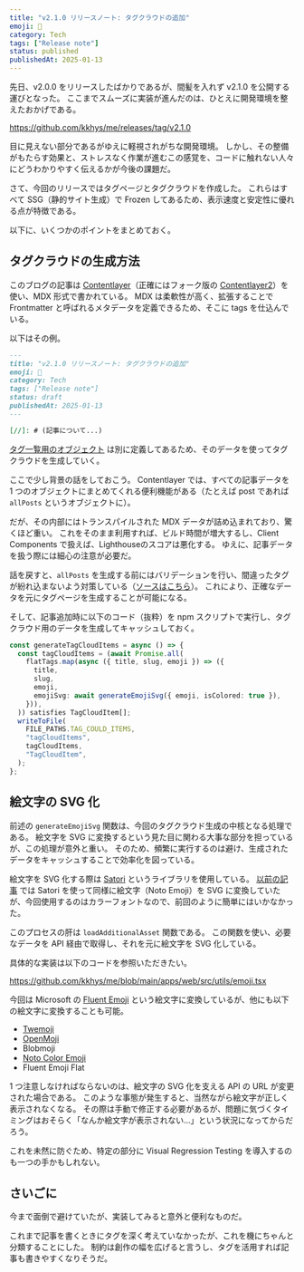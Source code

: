 ```yaml
---
title: "v2.1.0 リリースノート: タグクラウドの追加"
emoji: 🚀
category: Tech
tags: ["Release note"]
status: published
publishedAt: 2025-01-13
---
```


先日、v2.0.0 をリリースしたばかりであるが、間髪を入れず v2.1.0 を公開する運びとなった。
ここまでスムーズに実装が進んだのは、ひとえに開発環境を整えたおかげである。

https://github.com/kkhys/me/releases/tag/v2.1.0

目に見えない部分であるがゆえに軽視されがちな開発環境。
しかし、その整備がもたらす効果と、ストレスなく作業が進むこの感覚を、コードに触れない人々にどうわかりやすく伝えるかが今後の課題だ。

さて、今回のリリースではタグページとタグクラウドを作成した。
これらはすべて SSG（静的サイト生成）で Frozen してあるため、表示速度と安定性に優れる点が特徴である。

以下に、いくつかのポイントをまとめておく。

## タグクラウドの生成方法

このブログの記事は [Contentlayer](https://contentlayer.dev)（正確にはフォーク版の [Contentlayer2](https://github.com/timlrx/contentlayer2)）を使い、MDX 形式で書かれている。
MDX は柔軟性が高く、拡張することで Frontmatter と呼ばれるメタデータを定義できるため、そこに tags を仕込んでいる。

以下はその例。

```markdown title="index.mdx"
---
title: "v2.1.0 リリースノート: タグクラウドの追加"
emoji: 🚀
category: Tech
tags: ["Release note"]
status: draft
publishedAt: 2025-01-13
---

[//]: # (記事について...)
```

[タグ一覧用のオブジェクト](https://github.com/kkhys/me/blob/7764caf5f3a4e3b7514103af7eabf442f31c0ef1/apps/web/src/config/tag.ts) は別に定義してあるため、そのデータを使ってタグクラウドを生成していく。

ここで少し背景の話をしておこう。
Contentlayer では、すべての記事データを 1 つのオブジェクトにまとめてくれる便利機能がある（たとえば post であれば `allPosts` というオブジェクトに）。

だが、その内部にはトランスパイルされた MDX データが詰め込まれており、驚くほど重い。
これをそのまま利用すれば、ビルド時間が増大するし、Client Components で扱えば、Lighthouseのスコアは悪化する。
ゆえに、記事データを扱う際には細心の注意が必要だ。

話を戻すと、`allPosts` を生成する前にはバリデーションを行い、間違ったタグが紛れ込まないよう対策している（[ソースはこちら](https://github.com/kkhys/me/blob/7764caf5f3a4e3b7514103af7eabf442f31c0ef1/apps/web/contentlayer.config.ts#L224-L230)）。
これにより、正確なデータを元にタグページを生成することが可能になる。

そして、記事追加時に以下のコード（抜粋）を npm スクリプトで実行し、タグクラウド用のデータを生成してキャッシュしておく。

```ts title="pre-build.ts" showLineNumbers
const generateTagCloudItems = async () => {
  const tagCloudItems = (await Promise.all(
    flatTags.map(async ({ title, slug, emoji }) => ({
      title,
      slug,
      emoji,
      emojiSvg: await generateEmojiSvg({ emoji, isColored: true }),
    })),
  )) satisfies TagCloudItem[];
  writeToFile(
    FILE_PATHS.TAG_COULD_ITEMS,
    "tagCloudItems",
    tagCloudItems,
    "TagCloudItem",
  );
};
```

## 絵文字の SVG 化

前述の `generateEmojiSvg` 関数は、今回のタグクラウド生成の中核となる処理である。
絵文字を SVG に変換するという見た目に関わる大事な部分を担っているが、この処理が意外と重い。
そのため、頻繁に実行するのは避け、生成されたデータをキャッシュすることで効率化を図っている。

絵文字を SVG 化する際は [Satori](https://github.com/vercel/satori) というライブラリを使用している。
[以前の記事](/posts/p15e6x7) では Satori を使って同様に絵文字（Noto Emoji）を SVG に変換していたが、今回使用するのはカラーフォントなので、前回のように簡単にはいかなかった。

このプロセスの肝は `loadAdditionalAsset` 関数である。
この関数を使い、必要なデータを API 経由で取得し、それを元に絵文字を SVG 化している。

具体的な実装は以下のコードを参照いただきたい。

https://github.com/kkhys/me/blob/main/apps/web/src/utils/emoji.tsx

今回は Microsoft の [Fluent Emoji](https://fluentemoji.com) という絵文字に変換しているが、他にも以下の絵文字に変換することも可能。

- [Twemoji](https://github.com/twitter/twemoji)
- [OpenMoji](https://openmoji.org)
- Blobmoji
- [Noto Color Emoji](https://fonts.google.com/noto/specimen/Noto+Color+Emoji)
- Fluent Emoji Flat

1 つ注意しなければならないのは、絵文字の SVG 化を支える API の URL が変更された場合である。
このような事態が発生すると、当然ながら絵文字が正しく表示されなくなる。
その際は手動で修正する必要があるが、問題に気づくタイミングはおそらく「なんか絵文字が表示されない…」という状況になってからだろう。

これを未然に防ぐため、特定の部分に Visual Regression Testing を導入するのも一つの手かもしれない。

## さいごに

今まで面倒で避けていたが、実装してみると意外と便利なものだ。

これまで記事を書くときにタグを深く考えていなかったが、これを機にちゃんと分類することにした。
制約は創作の幅を広げると言うし、タグを活用すれば記事も書きやすくなりそうだ。
